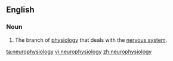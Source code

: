 ==English==
{{wikipedia}}
===Noun===
{{en-noun|-}}

# {{context|physiology|neuroscience}} The branch of [[physiology]] that deals with the [[nervous system]].

[[ta:neurophysiology]]
[[vi:neurophysiology]]
[[zh:neurophysiology]]